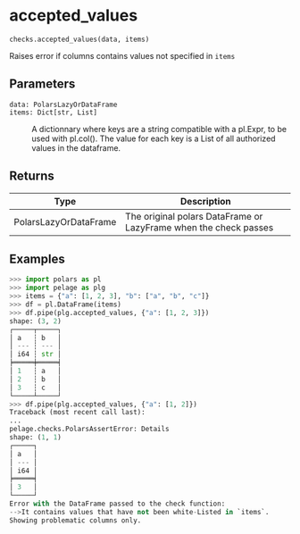 # accepted_values { #pelage.checks.accepted_values }

`checks.accepted_values(data, items)`

Raises error if columns contains values not specified in `items`

## Parameters

<code><span class="parameter-name">data</span><span class="parameter-annotation-sep">:</span> <span class="parameter-annotation">PolarsLazyOrDataFrame</span></code>

:   

<code><span class="parameter-name">items</span><span class="parameter-annotation-sep">:</span> <span class="parameter-annotation">Dict\[str, List\]</span></code>

:   A dictionnary where keys are a string compatible with a pl.Expr, to be used with
    pl.col(). The value for each key is a List of all authorized values in the
    dataframe.

## Returns

| Type                  | Description                                                      |
|-----------------------|------------------------------------------------------------------|
| PolarsLazyOrDataFrame | The original polars DataFrame or LazyFrame when the check passes |

## Examples

```python
>>> import polars as pl
>>> import pelage as plg
>>> items = {"a": [1, 2, 3], "b": ["a", "b", "c"]}
>>> df = pl.DataFrame(items)
>>> df.pipe(plg.accepted_values, {"a": [1, 2, 3]})
shape: (3, 2)
┌─────┬─────┐
│ a   ┆ b   │
│ --- ┆ --- │
│ i64 ┆ str │
╞═════╪═════╡
│ 1   ┆ a   │
│ 2   ┆ b   │
│ 3   ┆ c   │
└─────┴─────┘
>>> df.pipe(plg.accepted_values, {"a": [1, 2]})
Traceback (most recent call last):
...
pelage.checks.PolarsAssertError: Details
shape: (1, 1)
┌─────┐
│ a   │
│ --- │
│ i64 │
╞═════╡
│ 3   │
└─────┘
Error with the DataFrame passed to the check function:
-->It contains values that have not been white-Listed in `items`.
Showing problematic columns only.
```